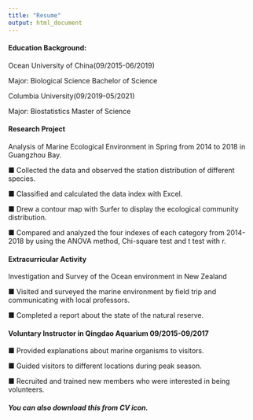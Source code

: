 ```yaml
---
title: "Resume"
output: html_document
---
```


#### Education Background:

Ocean University of China(09/2015-06/2019) 

Major: Biological Science Bachelor of Science

Columbia University(09/2019-05/2021)

Major: Biostatistics Master of Science
    
#### Research Project
Analysis of Marine Ecological Environment in Spring from 2014 to 2018 in Guangzhou Bay.

■ Collected the data and observed the station distribution of different species.

■ Classified and calculated the data index with Excel.

■ Drew a contour map with Surfer to display the ecological community distribution.

■ Compared and analyzed the four indexes of each category from 2014-2018 by using the ANOVA method, Chi-square test and t test with r.

#### Extracurricular Activity

Investigation and Survey of the Ocean environment in New Zealand 

■ Visited and surveyed the marine environment by field trip and communicating with local professors. 

■ Completed a report about the state of the natural reserve.

#### Voluntary Instructor in Qingdao Aquarium 09/2015-09/2017

■ Provided explanations about marine organisms to visitors.

■ Guided visitors to different locations during peak season.

■ Recruited and trained new members who were interested in being volunteers.

##### You can also download this from CV icon.